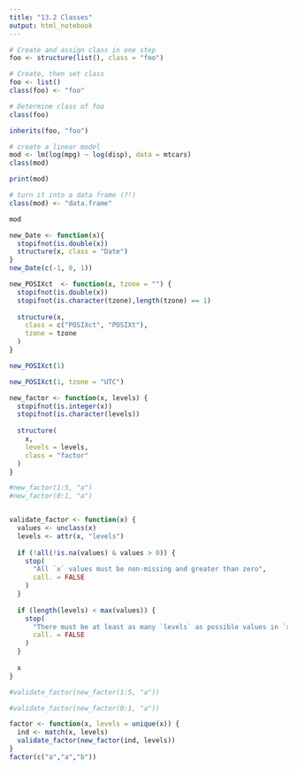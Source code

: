 ```yaml
---
title: "13.2 Classes"
output: html_notebook
---
```

 
 
```r
# Create and assign class in one step
foo <- structure(list(), class = "foo")

# Create, then set class
foo <- list()
class(foo) <- "foo"

# Determine class of foo
class(foo)

inherits(foo, "foo")
```
```r
# create a linear model
mod <- lm(log(mpg) ~ log(disp), data = mtcars)
class(mod)

print(mod)

# turn it into a data frame (?!)
class(mod) <- "data.frame"

mod

```

```r
new_Date <- function(x){
  stopifnot(is.double(x))
  structure(x, class = "Date")
}
new_Date(c(-1, 0, 1))

new_POSIXct  <- function(x, tzone = "") {
  stopifnot(is.double(x))
  stopifnot(is.character(tzone),length(tzone) == 1)
  
  structure(x,
    class = c("POSIXct", "POSIXt"),
    tzone = tzone
  )
}

new_POSIXct(1)

new_POSIXct(1, tzone = "UTC")
```

```r
new_factor <- function(x, levels) {
  stopifnot(is.integer(x))
  stopifnot(is.character(levels))
  
  structure(
    x,
    levels = levels,
    class = "factor"
  )
}

#new_factor(1:5, "a")
#new_factor(0:1, "a")


validate_factor <- function(x) {
  values <- unclass(x)
  levels <- attr(x, "levels")
  
  if (!all(!is.na(values) & values > 0)) {
    stop(
      "All `x` values must be non-missing and greater than zero",
      call. = FALSE
    )
  }
  
  if (length(levels) < max(values)) {
    stop(
      "There must be at least as many `levels` as possible values in `x`",
      call. = FALSE
    )
  }
  
  x
}

#validate_factor(new_factor(1:5, "a"))

#validate_factor(new_factor(0:1, "a"))

```

```r
factor <- function(x, levels = unique(x)) {
  ind <- match(x, levels)
  validate_factor(new_factor(ind, levels))
}
factor(c("a","a","b"))
```




